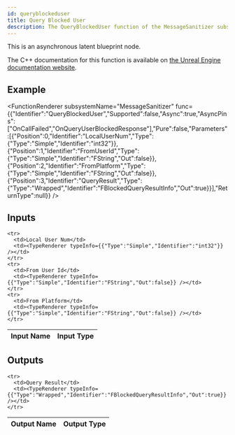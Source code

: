 ```yaml
---
id: queryblockeduser
title: Query Blocked User
description: The QueryBlockedUser function of the MessageSanitizer subsystem.
---
```



This is an asynchronous latent blueprint node.

The C++ documentation for this function is available on [the Unreal Engine documentation website](https://dev.epicgames.com/documentation/en-us/unreal-engine/API/Plugins/OnlineSubsystem/Interfaces/IOnlineMessageSanitizer/).

## Example

<FunctionRenderer subsystemName="MessageSanitizer" func={{"Identifier":"QueryBlockedUser","Supported":false,"Async":true,"AsyncPins":["OnCallFailed","OnQueryUserBlockedResponse"],"Pure":false,"Parameters":[{"Position":0,"Identifier":"LocalUserNum","Type":{"Type":"Simple","Identifier":"int32"}},{"Position":1,"Identifier":"FromUserId","Type":{"Type":"Simple","Identifier":"FString","Out":false}},{"Position":2,"Identifier":"FromPlatform","Type":{"Type":"Simple","Identifier":"FString","Out":false}},{"Position":3,"Identifier":"QueryResult","Type":{"Type":"Wrapped","Identifier":"FBlockedQueryResultInfo","Out":true}}],"ReturnType":null}} />

## Inputs


<table>
  <thead>
    <tr>
      <th>Input Name</th>
      <th>Input Type</th>
    </tr>
  </thead>
  <tbody>
    
    <tr>
      <td>Local User Num</td>
      <td><TypeRenderer typeInfo={{"Type":"Simple","Identifier":"int32"}} /></td>
    </tr>
    <tr>
      <td>From User Id</td>
      <td><TypeRenderer typeInfo={{"Type":"Simple","Identifier":"FString","Out":false}} /></td>
    </tr>
    <tr>
      <td>From Platform</td>
      <td><TypeRenderer typeInfo={{"Type":"Simple","Identifier":"FString","Out":false}} /></td>
    </tr>
  </tbody>
</table>


## Outputs


<table>
  <thead>
    <tr>
      <th>Output Name</th>
      <th>Output Type</th>
    </tr>
  </thead>
  <tbody>
    
    <tr>
      <td>Query Result</td>
      <td><TypeRenderer typeInfo={{"Type":"Wrapped","Identifier":"FBlockedQueryResultInfo","Out":true}} /></td>
    </tr>
  </tbody>
</table>


